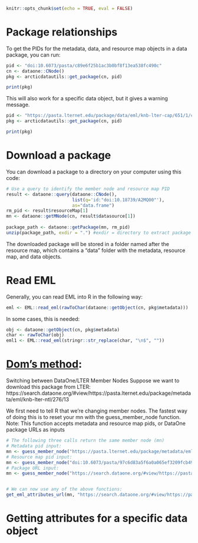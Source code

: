 ```r
knitr::opts_chunk$set(echo = TRUE, eval = FALSE)
```

# Package relationships

To get the PIDs for the metadata, data, and resource map objects in a data package, you can run:

```r
pid <- "doi:10.6073/pasta/c89e6f25b1ac3b0bf8f13ea538fc490c"
cn <- dataone::CNode()
pkg <- arcticdatautils::get_package(cn, pid)

print(pkg)
```

This will also work for a specific data object, but it gives a warning message.

```r
pid <- "https://pasta.lternet.edu/package/data/eml/knb-lter-cap/651/1/c36ce118a59ed1508f963ea3ab5453b2"
pkg <- arcticdatautils::get_package(cn, pid)

print(pkg)
```

# Download a package

You can download a package to a directory on your computer using this code:

```r
# Use a query to identify the member node and resource map PID
result <- dataone::query(dataone::CNode(), 
                         list(q='id:"doi:10.18739/A2MQ00"'), 
                         as="data.frame")
rm_pid <- result$resourceMap[1]
mn <- dataone::getMNode(cn, result$datasource[1])
  
package_path <- dataone::getPackage(mn, rm_pid)
unzip(package_path, exdir = ".") #exdir = directory to extract package to
```

The downloaded package will be stored in a folder named after the resource map, which contains a "data" folder with the metadata, resource map, and data objects.

# Read EML

Generally, you can read EML into R in the following way:

```r
eml <- EML::read_eml(rawToChar(dataone::getObject(cn, pkg$metadata)))
```

In some cases, this is needed:

```r
obj <- dataone::getObject(cn, pkg$metadata)
char <- rawToChar(obj)
eml1 <- EML::read_eml(stringr::str_replace(char, "\n$", ""))
```

# [Dom's method](https://github.com/NCEAS/datamgmt/blob/master/vignettes/download_ADC_packages.Rmd):

Switching between DataOne/LTER Member Nodes 
Suppose we want to download this package from LTER: https://search.dataone.org/#view/https://pasta.lternet.edu/package/metadata/eml/knb-lter-ntl/276/13

We first need to tell R that we're changing member nodes. The fastest way of doing this is to reset your mn with the guess_member_node function. Note: This function accepts metadata and resource map pids, or DataOne package URLs as inputs

```r
# The following three calls return the same member node (mn)
# Metadata pid input: 
mn <- guess_member_node("https://pasta.lternet.edu/package/metadata/eml/knb-lter-ntl/276/13")
# Resource map pid input: 
mn <- guess_member_node("doi:10.6073/pasta/97c6d83a5f6a0a065ef3209fcb491b6e")
# Package URL input: 
mn <- guess_member_node("https://search.dataone.org/#view/https://pasta.lternet.edu/package/metadata/eml/knb-lter-ntl/276/13")


# We can now use any of the above functions:
get_eml_attributes_url(mn, "https://search.dataone.org/#view/https://pasta.lternet.edu/package/metadata/eml/knb-lter-ntl/276/13")
```

# Getting attributes for a specific data object


